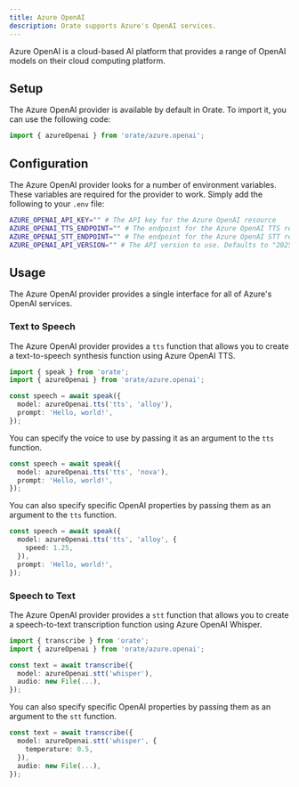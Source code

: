 ```yaml
---
title: Azure OpenAI
description: Orate supports Azure's OpenAI services.
---
```



Azure OpenAI is a cloud-based AI platform that provides a range of OpenAI models on their cloud computing platform. 

## Setup

The Azure OpenAI provider is available by default in Orate. To import it, you can use the following code:

```ts
import { azureOpenai } from 'orate/azure.openai';
```

## Configuration

The Azure OpenAI provider looks for a number of environment variables. These variables are required for the provider to work. Simply add the following to your `.env` file:

```bash
AZURE_OPENAI_API_KEY="" # The API key for the Azure OpenAI resource
AZURE_OPENAI_TTS_ENDPOINT="" # The endpoint for the Azure OpenAI TTS resource e.g. tts
AZURE_OPENAI_STT_ENDPOINT="" # The endpoint for the Azure OpenAI STT resource e.g. whisper
AZURE_OPENAI_API_VERSION="" # The API version to use. Defaults to "2025-02-01-preview"
```

## Usage

The Azure OpenAI provider provides a single interface for all of Azure's OpenAI services.

### Text to Speech

The Azure OpenAI provider provides a `tts` function that allows you to create a text-to-speech synthesis function using Azure OpenAI TTS.

```ts
import { speak } from 'orate';
import { azureOpenai } from 'orate/azure.openai';

const speech = await speak({
  model: azureOpenai.tts('tts', 'alloy'),
  prompt: 'Hello, world!',
});
```

You can specify the voice to use by passing it as an argument to the `tts` function.

```ts
const speech = await speak({
  model: azureOpenai.tts('tts', 'nova'),
  prompt: 'Hello, world!',
});
```

You can also specify specific OpenAI properties by passing them as an argument to the `tts` function.

```ts
const speech = await speak({
  model: azureOpenai.tts('tts', 'alloy', {
    speed: 1.25,
  }),
  prompt: 'Hello, world!',
});
```

### Speech to Text

The Azure OpenAI provider provides a `stt` function that allows you to create a speech-to-text transcription function using Azure OpenAI Whisper.

```ts
import { transcribe } from 'orate';
import { azureOpenai } from 'orate/azure.openai';

const text = await transcribe({
  model: azureOpenai.stt('whisper'),
  audio: new File(...),
});
```

You can also specify specific OpenAI properties by passing them as an argument to the `stt` function.

```ts
const text = await transcribe({
  model: azureOpenai.stt('whisper', {
    temperature: 0.5,
  }),
  audio: new File(...),
});
```

